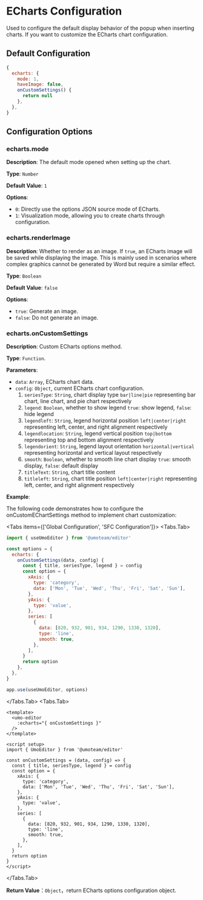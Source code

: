 # ECharts Configuration

Used to configure the default display behavior of the popup when inserting charts. If you want to customize the ECharts chart configuration.

## Default Configuration

```js
{
  echarts: {
    mode: 1,
    haveImage: false,
    onCustomSettings() {
      return null
    },
  },
}
```

## Configuration Options

### echarts.mode

**Description**: The default mode opened when setting up the chart.

**Type**: `Number`

**Default Value**: `1`

**Options**:

- `0`: Directly use the options JSON source mode of ECharts.
- `1`: Visualization mode, allowing you to create charts through configuration.

### echarts.renderImage

**Description**: Whether to render as an image. If `true`, an ECharts image will be saved while displaying the image. This is mainly used in scenarios where complex graphics cannot be generated by Word but require a similar effect.

**Type**: `Boolean`

**Default Value**: `false`

**Options**:

- `true`: Generate an image.
- `false`: Do not generate an image.

### echarts.onCustomSettings

**Description**: Custom ECharts options method.

**Type**: `Function`.

**Parameters**:

- `data`: `Array`, ECharts chart data.
- `config`: `Object`, current ECharts chart configuration.
  1. `seriesType`: `String`, chart display type `bar|line|pie` representing bar chart, line chart, and pie chart respectively
  2. `legend`: `Boolean`, whether to show legend `true`: show legend, `false`: hide legend
  3. `legendleft`: `String`, legend horizontal position `left|center|right` representing left, center, and right alignment respectively
  4. `legendlocation`: `String`, legend vertical position `top|bottom` representing top and bottom alignment respectively
  5. `legendorient`: `String`, legend layout orientation `horizontal|vertical` representing horizontal and vertical layout respectively
  6. `smooth`: `Boolean`, whether to smooth line chart display `true`: smooth display, `false`: default display
  7. `titleText`: `String`, chart title content
  8. `titleleft`: `String`, chart title position `left|center|right` representing left, center, and right alignment respectively

**Example**:

The following code demonstrates how to configure the onCustomEChartSettings method to implement chart customization:

<Tabs items={['Global Configuration', 'SFC Configuration']}>
<Tabs.Tab>
```js
import { useUmoEditor } from '@umoteam/editor'

const options = {
  echarts: {
    onCustomSettings(data, config) {
      const { title, seriesType, legend } = config
      const option = {
        xAxis: {
          type: 'category',
          data: ['Mon', 'Tue', 'Wed', 'Thu', 'Fri', 'Sat', 'Sun'],
        },
        yAxis: {
          type: 'value',
        },
        series: [
          {
            data: [820, 932, 901, 934, 1290, 1330, 1320],
            type: 'line',
            smooth: true,
          },
        ],
      }
      return option
    },
  },
}

app.use(useUmoEditor, options)
```
</Tabs.Tab>
<Tabs.Tab>
```vue
<template>
  <umo-editor 
    :echarts="{ onCustomSettings }" 
  />
</template>
 
<script setup>
import { UmoEditor } from '@umoteam/editor'

const onCustomSettings = (data, config) => {
  const { title, seriesType, legend } = config
  const option = {
    xAxis: {
      type: 'category',
      data: ['Mon', 'Tue', 'Wed', 'Thu', 'Fri', 'Sat', 'Sun'],
    },
    yAxis: {
      type: 'value',
    },
    series: [
      {
        data: [820, 932, 901, 934, 1290, 1330, 1320],
        type: 'line',
        smooth: true,
      },
    ],
  }
  return option
}
</script>
```
</Tabs.Tab>
</Tabs>

**Return Value**：`Object`，return ECharts options configuration object.
